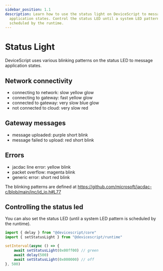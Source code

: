 ```yaml
---
sidebar_position: 1.1
description: Learn how to use the status light on DeviceScript to message
  application states. Control the status LED until a system LED pattern is
  scheduled by the runtime.
---
```


# Status Light

DeviceScript uses various blinking patterns on the status LED to message application states.

## Network connectivity

-   connecting to network: slow yellow glow
-   connecting to gateway: fast yellow glow
-   connected to gateway: very slow blue glow
-   not connected to cloud: very slow red

## Gateway messages

-   message uploaded: purple short blink
-   message failed to upload: red short blink

## Errors

-   jacdac line error: yellow blink
-   packet overflow: magenta blink
-   generic error: short red blink

The blinking patterns are defined at https://github.com/microsoft/jacdac-c/blob/main/inc/jd_io.h#L77

## Controlling the status led

You can also set the status LED (until a system LED pattern is scheduled by the runtime).

```ts
import { delay } from "@devicescript/core"
import { setStatusLight } from "@devicescript/runtime"

setInterval(async () => {
    await setStatusLight(0x00ff00) // green
    await delay(500)
    await setStatusLight(0x000000) // off
}, 500)
```
